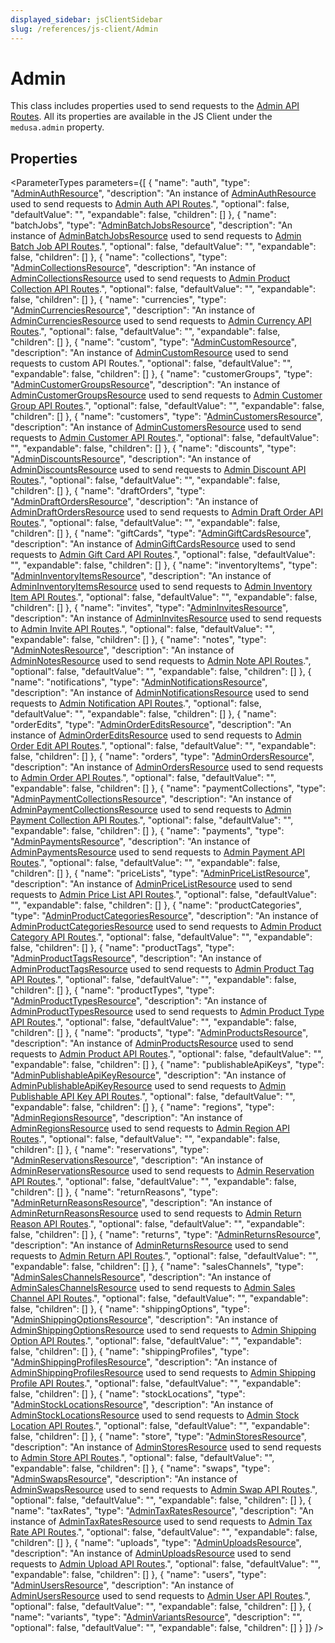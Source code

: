 ```yaml
---
displayed_sidebar: jsClientSidebar
slug: /references/js-client/Admin
---
```



# Admin

This class includes properties used to send requests to the [Admin API Routes](https://docs.medusajs.com/api/admin). All its properties
are available in the JS Client under the `medusa.admin` property.

## Properties

<ParameterTypes parameters={[
  {
    "name": "auth",
    "type": "[AdminAuthResource](AdminAuthResource.mdx)",
    "description": "An instance of [AdminAuthResource](AdminAuthResource.mdx) used to send requests to [Admin Auth API Routes](https://docs.medusajs.com/api/admin#auth).",
    "optional": false,
    "defaultValue": "",
    "expandable": false,
    "children": []
  },
  {
    "name": "batchJobs",
    "type": "[AdminBatchJobsResource](AdminBatchJobsResource.mdx)",
    "description": "An instance of [AdminBatchJobsResource](AdminBatchJobsResource.mdx) used to send requests to [Admin Batch Job API Routes](https://docs.medusajs.com/api/admin#batch-jobs).",
    "optional": false,
    "defaultValue": "",
    "expandable": false,
    "children": []
  },
  {
    "name": "collections",
    "type": "[AdminCollectionsResource](AdminCollectionsResource.mdx)",
    "description": "An instance of [AdminCollectionsResource](AdminCollectionsResource.mdx) used to send requests to [Admin Product Collection API Routes](https://docs.medusajs.com/api/admin#product-collections).",
    "optional": false,
    "defaultValue": "",
    "expandable": false,
    "children": []
  },
  {
    "name": "currencies",
    "type": "[AdminCurrenciesResource](AdminCurrenciesResource.mdx)",
    "description": "An instance of [AdminCurrenciesResource](AdminCurrenciesResource.mdx) used to send requests to [Admin Currency API Routes](https://docs.medusajs.com/api/admin#currencies\\_getcurrencies).",
    "optional": false,
    "defaultValue": "",
    "expandable": false,
    "children": []
  },
  {
    "name": "custom",
    "type": "[AdminCustomResource](AdminCustomResource.mdx)",
    "description": "An instance of [AdminCustomResource](AdminCustomResource.mdx) used to send requests to custom API Routes.",
    "optional": false,
    "defaultValue": "",
    "expandable": false,
    "children": []
  },
  {
    "name": "customerGroups",
    "type": "[AdminCustomerGroupsResource](AdminCustomerGroupsResource.mdx)",
    "description": "An instance of [AdminCustomerGroupsResource](AdminCustomerGroupsResource.mdx) used to send requests to [Admin Customer Group API Routes](https://docs.medusajs.com/api/admin#customer-groups).",
    "optional": false,
    "defaultValue": "",
    "expandable": false,
    "children": []
  },
  {
    "name": "customers",
    "type": "[AdminCustomersResource](AdminCustomersResource.mdx)",
    "description": "An instance of [AdminCustomersResource](AdminCustomersResource.mdx) used to send requests to [Admin Customer API Routes](https://docs.medusajs.com/api/admin#customers).",
    "optional": false,
    "defaultValue": "",
    "expandable": false,
    "children": []
  },
  {
    "name": "discounts",
    "type": "[AdminDiscountsResource](AdminDiscountsResource.mdx)",
    "description": "An instance of [AdminDiscountsResource](AdminDiscountsResource.mdx) used to send requests to [Admin Discount API Routes](https://docs.medusajs.com/api/admin#discounts).",
    "optional": false,
    "defaultValue": "",
    "expandable": false,
    "children": []
  },
  {
    "name": "draftOrders",
    "type": "[AdminDraftOrdersResource](AdminDraftOrdersResource.mdx)",
    "description": "An instance of [AdminDraftOrdersResource](AdminDraftOrdersResource.mdx) used to send requests to [Admin Draft Order API Routes](https://docs.medusajs.com/api/admin#draft-orders).",
    "optional": false,
    "defaultValue": "",
    "expandable": false,
    "children": []
  },
  {
    "name": "giftCards",
    "type": "[AdminGiftCardsResource](AdminGiftCardsResource.mdx)",
    "description": "An instance of [AdminGiftCardsResource](AdminGiftCardsResource.mdx) used to send requests to [Admin Gift Card API Routes](https://docs.medusajs.com/api/admin#gift-cards).",
    "optional": false,
    "defaultValue": "",
    "expandable": false,
    "children": []
  },
  {
    "name": "inventoryItems",
    "type": "[AdminInventoryItemsResource](AdminInventoryItemsResource.mdx)",
    "description": "An instance of [AdminInventoryItemsResource](AdminInventoryItemsResource.mdx) used to send requests to [Admin Inventory Item API Routes](https://docs.medusajs.com/api/admin#inventory-items).",
    "optional": false,
    "defaultValue": "",
    "expandable": false,
    "children": []
  },
  {
    "name": "invites",
    "type": "[AdminInvitesResource](AdminInvitesResource.mdx)",
    "description": "An instance of [AdminInvitesResource](AdminInvitesResource.mdx) used to send requests to [Admin Invite API Routes](https://docs.medusajs.com/api/admin#invites).",
    "optional": false,
    "defaultValue": "",
    "expandable": false,
    "children": []
  },
  {
    "name": "notes",
    "type": "[AdminNotesResource](AdminNotesResource.mdx)",
    "description": "An instance of [AdminNotesResource](AdminNotesResource.mdx) used to send requests to [Admin Note API Routes](https://docs.medusajs.com/api/admin#notes).",
    "optional": false,
    "defaultValue": "",
    "expandable": false,
    "children": []
  },
  {
    "name": "notifications",
    "type": "[AdminNotificationsResource](AdminNotificationsResource.mdx)",
    "description": "An instance of [AdminNotificationsResource](AdminNotificationsResource.mdx) used to send requests to [Admin Notification API Routes](https://docs.medusajs.com/api/admin#notifications).",
    "optional": false,
    "defaultValue": "",
    "expandable": false,
    "children": []
  },
  {
    "name": "orderEdits",
    "type": "[AdminOrderEditsResource](AdminOrderEditsResource.mdx)",
    "description": "An instance of [AdminOrderEditsResource](AdminOrderEditsResource.mdx) used to send requests to [Admin Order Edit API Routes](https://docs.medusajs.com/api/admin#order-edits).",
    "optional": false,
    "defaultValue": "",
    "expandable": false,
    "children": []
  },
  {
    "name": "orders",
    "type": "[AdminOrdersResource](AdminOrdersResource.mdx)",
    "description": "An instance of [AdminOrdersResource](AdminOrdersResource.mdx) used to send requests to [Admin Order API Routes](https://docs.medusajs.com/api/admin#orders).",
    "optional": false,
    "defaultValue": "",
    "expandable": false,
    "children": []
  },
  {
    "name": "paymentCollections",
    "type": "[AdminPaymentCollectionsResource](AdminPaymentCollectionsResource.mdx)",
    "description": "An instance of [AdminPaymentCollectionsResource](AdminPaymentCollectionsResource.mdx) used to send requests to [Admin Payment Collection API Routes](https://docs.medusajs.com/api/admin#payment-collections).",
    "optional": false,
    "defaultValue": "",
    "expandable": false,
    "children": []
  },
  {
    "name": "payments",
    "type": "[AdminPaymentsResource](AdminPaymentsResource.mdx)",
    "description": "An instance of [AdminPaymentsResource](AdminPaymentsResource.mdx) used to send requests to [Admin Payment API Routes](https://docs.medusajs.com/api/admin#payments).",
    "optional": false,
    "defaultValue": "",
    "expandable": false,
    "children": []
  },
  {
    "name": "priceLists",
    "type": "[AdminPriceListResource](AdminPriceListResource.mdx)",
    "description": "An instance of [AdminPriceListResource](AdminPriceListResource.mdx) used to send requests to [Admin Price List API Routes](https://docs.medusajs.com/api/admin#price-lists).",
    "optional": false,
    "defaultValue": "",
    "expandable": false,
    "children": []
  },
  {
    "name": "productCategories",
    "type": "[AdminProductCategoriesResource](AdminProductCategoriesResource.mdx)",
    "description": "An instance of [AdminProductCategoriesResource](AdminProductCategoriesResource.mdx) used to send requests to [Admin Product Category API Routes](https://docs.medusajs.com/api/admin#product-categories).",
    "optional": false,
    "defaultValue": "",
    "expandable": false,
    "children": []
  },
  {
    "name": "productTags",
    "type": "[AdminProductTagsResource](AdminProductTagsResource.mdx)",
    "description": "An instance of [AdminProductTagsResource](AdminProductTagsResource.mdx) used to send requests to [Admin Product Tag API Routes](https://docs.medusajs.com/api/admin#product-tags).",
    "optional": false,
    "defaultValue": "",
    "expandable": false,
    "children": []
  },
  {
    "name": "productTypes",
    "type": "[AdminProductTypesResource](AdminProductTypesResource.mdx)",
    "description": "An instance of [AdminProductTypesResource](AdminProductTypesResource.mdx) used to send requests to [Admin Product Type API Routes](https://docs.medusajs.com/api/admin#product-types).",
    "optional": false,
    "defaultValue": "",
    "expandable": false,
    "children": []
  },
  {
    "name": "products",
    "type": "[AdminProductsResource](AdminProductsResource.mdx)",
    "description": "An instance of [AdminProductsResource](AdminProductsResource.mdx) used to send requests to [Admin Product API Routes](https://docs.medusajs.com/api/admin#products).",
    "optional": false,
    "defaultValue": "",
    "expandable": false,
    "children": []
  },
  {
    "name": "publishableApiKeys",
    "type": "[AdminPublishableApiKeyResource](AdminPublishableApiKeyResource.mdx)",
    "description": "An instance of [AdminPublishableApiKeyResource](AdminPublishableApiKeyResource.mdx) used to send requests to [Admin Publishable API Key API Routes](https://docs.medusajs.com/api/admin#publishable-api-keys).",
    "optional": false,
    "defaultValue": "",
    "expandable": false,
    "children": []
  },
  {
    "name": "regions",
    "type": "[AdminRegionsResource](AdminRegionsResource.mdx)",
    "description": "An instance of [AdminRegionsResource](AdminRegionsResource.mdx) used to send requests to [Admin Region API Routes](https://docs.medusajs.com/api/admin#regions).",
    "optional": false,
    "defaultValue": "",
    "expandable": false,
    "children": []
  },
  {
    "name": "reservations",
    "type": "[AdminReservationsResource](AdminReservationsResource.mdx)",
    "description": "An instance of [AdminReservationsResource](AdminReservationsResource.mdx) used to send requests to [Admin Reservation API Routes](https://docs.medusajs.com/api/admin#reservations).",
    "optional": false,
    "defaultValue": "",
    "expandable": false,
    "children": []
  },
  {
    "name": "returnReasons",
    "type": "[AdminReturnReasonsResource](AdminReturnReasonsResource.mdx)",
    "description": "An instance of [AdminReturnReasonsResource](AdminReturnReasonsResource.mdx) used to send requests to [Admin Return Reason API Routes](https://docs.medusajs.com/api/admin#return-reasons).",
    "optional": false,
    "defaultValue": "",
    "expandable": false,
    "children": []
  },
  {
    "name": "returns",
    "type": "[AdminReturnsResource](AdminReturnsResource.mdx)",
    "description": "An instance of [AdminReturnsResource](AdminReturnsResource.mdx) used to send requests to [Admin Return API Routes](https://docs.medusajs.com/api/admin#returns).",
    "optional": false,
    "defaultValue": "",
    "expandable": false,
    "children": []
  },
  {
    "name": "salesChannels",
    "type": "[AdminSalesChannelsResource](AdminSalesChannelsResource.mdx)",
    "description": "An instance of [AdminSalesChannelsResource](AdminSalesChannelsResource.mdx) used to send requests to [Admin Sales Channel API Routes](https://docs.medusajs.com/api/admin#sales-channels).",
    "optional": false,
    "defaultValue": "",
    "expandable": false,
    "children": []
  },
  {
    "name": "shippingOptions",
    "type": "[AdminShippingOptionsResource](AdminShippingOptionsResource.mdx)",
    "description": "An instance of [AdminShippingOptionsResource](AdminShippingOptionsResource.mdx) used to send requests to [Admin Shipping Option API Routes](https://docs.medusajs.com/api/admin#shipping-options).",
    "optional": false,
    "defaultValue": "",
    "expandable": false,
    "children": []
  },
  {
    "name": "shippingProfiles",
    "type": "[AdminShippingProfilesResource](AdminShippingProfilesResource.mdx)",
    "description": "An instance of [AdminShippingProfilesResource](AdminShippingProfilesResource.mdx) used to send requests to [Admin Shipping Profile API Routes](https://docs.medusajs.com/api/admin#shipping-profiles).",
    "optional": false,
    "defaultValue": "",
    "expandable": false,
    "children": []
  },
  {
    "name": "stockLocations",
    "type": "[AdminStockLocationsResource](AdminStockLocationsResource.mdx)",
    "description": "An instance of [AdminStockLocationsResource](AdminStockLocationsResource.mdx) used to send requests to [Admin Stock Location API Routes](https://docs.medusajs.com/api/admin#stock-locations).",
    "optional": false,
    "defaultValue": "",
    "expandable": false,
    "children": []
  },
  {
    "name": "store",
    "type": "[AdminStoresResource](AdminStoresResource.mdx)",
    "description": "An instance of [AdminStoresResource](AdminStoresResource.mdx) used to send requests to [Admin Store API Routes](https://docs.medusajs.com/api/admin#store).",
    "optional": false,
    "defaultValue": "",
    "expandable": false,
    "children": []
  },
  {
    "name": "swaps",
    "type": "[AdminSwapsResource](AdminSwapsResource.mdx)",
    "description": "An instance of [AdminSwapsResource](AdminSwapsResource.mdx) used to send requests to [Admin Swap API Routes](https://docs.medusajs.com/api/admin#swaps).",
    "optional": false,
    "defaultValue": "",
    "expandable": false,
    "children": []
  },
  {
    "name": "taxRates",
    "type": "[AdminTaxRatesResource](AdminTaxRatesResource.mdx)",
    "description": "An instance of [AdminTaxRatesResource](AdminTaxRatesResource.mdx) used to send requests to [Admin Tax Rate API Routes](https://docs.medusajs.com/api/admin#tax-rates).",
    "optional": false,
    "defaultValue": "",
    "expandable": false,
    "children": []
  },
  {
    "name": "uploads",
    "type": "[AdminUploadsResource](AdminUploadsResource.mdx)",
    "description": "An instance of [AdminUploadsResource](AdminUploadsResource.mdx) used to send requests to [Admin Upload API Routes](https://docs.medusajs.com/api/admin#uploads).",
    "optional": false,
    "defaultValue": "",
    "expandable": false,
    "children": []
  },
  {
    "name": "users",
    "type": "[AdminUsersResource](AdminUsersResource.mdx)",
    "description": "An instance of [AdminUsersResource](AdminUsersResource.mdx) used to send requests to [Admin User API Routes](https://docs.medusajs.com/api/admin#users).",
    "optional": false,
    "defaultValue": "",
    "expandable": false,
    "children": []
  },
  {
    "name": "variants",
    "type": "[AdminVariantsResource](AdminVariantsResource.mdx)",
    "description": "",
    "optional": false,
    "defaultValue": "",
    "expandable": false,
    "children": []
  }
]} />
